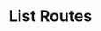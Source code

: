 ---
title: "List Routes"
sidebarTitle: "List Routes"
openapi: "/openapi.yaml GET /v2/accounts/{account_id}/routes"
---